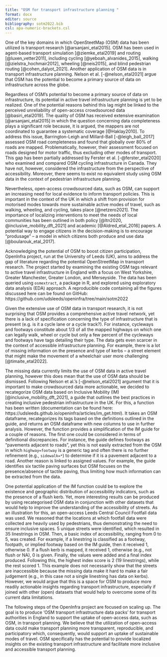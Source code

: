 ```yaml
---
title: "OSM for transport infrastructure planning "
format: docx
editor: source
bibliography: sotm2022.bib
csl: apa-numeric-brackets.csl
---
```

One of the key domains in which OpenSteetMap (OSM) data has been utilized is transport research [@arsanjani_etal2015]. OSM has been used in agent-based transport simulation [@ziemke_etal2019] and routing [@luxen_vetter2011], including cycling [@yeboah_alvanides_2015], walking [@zielstra_hochmair2012], wheeling [@neis2015], and blind pedestrian routing [@cohen_dalyot_2021]. Another application of OSM data is in transport infrastructure planning. Nelson et al. [-@nelson_etal2021] argue that OSM has the potential to become a primary source of data on infrastructure across the globe. 

Regardless of OSM's potential to become a primary source of data on infrastructure, its potential in active travel infrastructure planning is yet to be realized. One of the potential reasons behind this lag might be linked to the perceived unreliability of open-access crowdsourced data [@basiri_etal2019]. The quality of OSM has received extensive examination [@arsanjani_etal2015] in which the question concerning data completeness plays a significant role because, it is argued, the mappers are not coordinated to guarantee a systematic coverage [@Haklay2010]. To address this issue, Barrington-Leigh and Millard-Ball [-@leigh_ball_2017] assessed OSM road completeness and found that globally over 80% of roads are mapped. Problematically, however, their assessment focused on roads designed for motor traffic, thus excluding other modes of transport. This gap has been partially addressed by Ferster et al. [-@ferster_etal2020] who examined and compared OSM cycling infrastructure in Canada. They have not, however, considered the infrastructure from the perspective of accessibility. Moreover, there seems to exist no equivalent study using OSM data in the context of pedestrian infrastructure planning. 

Nevertheless, open-access crowdsourced data, such as OSM, can support an increasing need for local evidence to inform transport policies. This is important in the context of the UK in which a shift from provision for motorised modes towards more sustainable active modes of travel, such as walking, wheeling, and cycling, takes place [@netzero2021]. The importance of localizing interventions to meet the needs of local communities has been outlined in both policy [@ltn2020, @inclusive_mobility_dft_2021] and academic [@Aldred_etal_2016] papers. A potential way to engage citizens in the decision-making is to encourage "produsage" -- a model in which citizens both produce and use data [@boularouk_etal_2017]. 

Acknowledging the potential of OSM to boost citizen participation, OpenInfra project, run at the University of Leeds (UK), aims to address the gap of literature regarding the potential OpenStreetMap in transport research. The project started by examining the existing OSM tags relevant to active travel infrastructure in England with a focus on West Yorkshire, Greater Manchester, Greater London, and Merseyside. The data has been queried using `osmextract`, a package in R, and explored using exploratory data analysis (EDA) approach. A reproducible code containing all the figures discussed here can be found on GitHub: https://github.com/udsleeds/openinfra/tree/main/sotm2022

Given the extensive use of OSM data in transport research, it is not surprising that OSM provides a comprehensive active travel network, yet there is a lack of specification concerning the type of infrastructure that is present (e.g. is it a cycle lane or a cycle track?). For instance, cycleways and footways constitute about 1/3 of all the mapped highways on which one can legally walk, wheel or cycle but only a few percent of the cycleways and footways have tags detailing their type. The data gets even scarcer in the context of accessible infrastructure planning. For example, there is a lot of missing information on the presence and type of kerbs -- a street element that might make the movement of a wheelchair user more challenging [@timaite_etal2022]. 

The missing data currently limits the use of OSM data in active travel planning, however this does mean that the use of OSM data should be dismissed. Following Nelson et al.'s [-@nelson_etal2021] argument that it is important to make crowdsourced data more actionable, we decided to recategorize OSM data based on Inclusive Mobility (IM) [@inclusive_mobility_dft_2021], a guide that outlines the best practices in creating inclusive pedestrian infrastructure in the UK. For this, a function has been written (documentation can be found here: https://udsleeds.github.io/openinfra/articles/im_get.html). It takes an OSM dataframe, recategorizes its tags based on the definitions outlined in the guide, and returns an OSM dataframe with new columns to use in further analysis. However, the function provides a simplification of the IM guide for a couple of reasons. The first one could be considered in terms of definitional discrepancies. For instance, the guide defines footways as "pavements adjacent to roads", yet this is not easily extracted from the OSM in which `highway=footway` is a generic tag and often there is no further refinement (e.g., `sidewalk=*`) to determine if it is a pavement adjacent to a road. Another reason is linked to assigned values. For example, the guide identifies six tactile paving surfaces but OSM focuses on the presence/absence of tactile paving, thus limiting how much information can be extracted from the data. 

One potential application of the IM function could be to explore the existence and geographic distribution of accessibility indicators, such as the presence of a flush kerb. Yet, more interesting results can be produced by using recategorised OSM data in conjunction with other datasets that would help to improve the understanding of the accessibility of streets. As an illustration for this, an open-access Leeds Central Council Footfall data was used. We reasoned that the locations at which footfall data were collected are heavily used by pedestrians, thus demonstrating the need to ensure inclusive spaces. 5 unique streets were identified, which resulted in 35 linestrings in OSM. Then, a basic index of accessibility, ranging from 0 to 5, was created. For example, if a linestring is classified as a footway, footpath, or implied footway based on the IM guide, then it received 1, otherwise 0. If a flush kerb is mapped, it received 1, otherwise (e.g., not flush or NA), 0 is given. Finally, the values were added and a final index produced. Following this, the highest index score is 2 (19 linestrings), while the rest scored 1. This example does not necessarily show that the streets are inaccessible because the missing data make it hard to make a fair judgement (e.g., in this case not a single linestring has data on kerbs). However, we would argue that this is a space for OSM to produce more readily actionable insights regarding transport infrastructure, especially if joined with other (open) datasets that would help to overcome some of its current data limitations. 

The following steps of the OpenInfra project are focused on scaling up. The goal is to produce 'OSM transport infrastructure data packs' for transport authorities in England to support the uptake of open-access data, such as OSM, in transport planning. We believe that the utilization of open-access data could make transport planning more transparent, reproducible, and participatory which, consequently, would support an uptake of sustainable modes of travel. OSM specifically has the potential to provide localized insights on the existing transport infrastructure and facilitate more inclusive and accessible transport planning.






